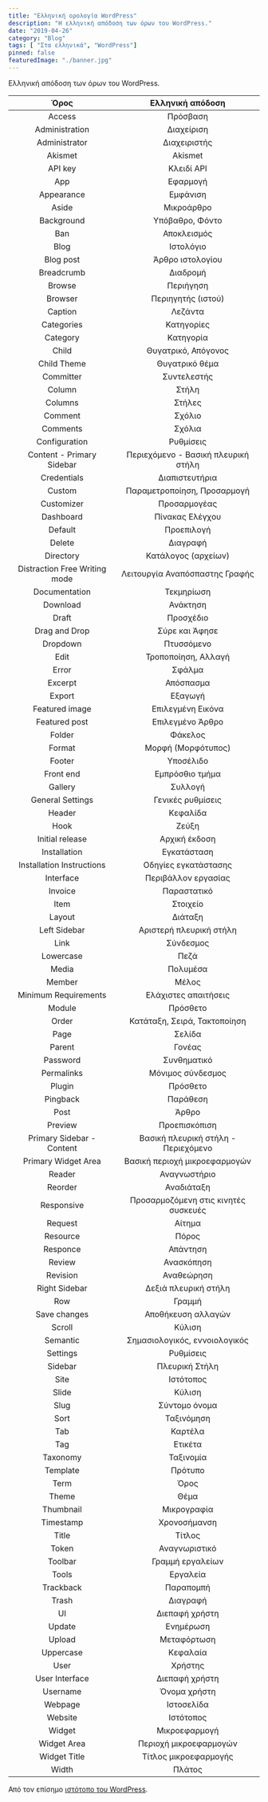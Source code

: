 ```yaml
---
title: "Ελληνική ορολογία WordPress"
description: "H ελληνική απόδοση των όρων του WordPress."
date: "2019-04-26"
category: "Blog"
tags: [ "Στα ελληνικά", "WordPress"]
pinned: false
featuredImage: "./banner.jpg"
---
```


Ελληνική απόδοση των όρων του WordPress.

|Όρος|Ελληνική απόδοση|
|:--:|:--------------:|
|Access|Πρόσβαση|
|Αdministration|Διαχείριση|
|Αdministrator|Διαχειριστής|
|Akismet|Akismet|
|API key|Κλειδί API|
|App|Εφαρμογή|
|Appearance|Εμφάνιση|
|Aside| Μικροάρθρο|
|Background|Υπόβαθρο, Φόντο|
|Ban|Αποκλεισμός|
|Blog|Ιστολόγιο|
|Blog post|Άρθρο ιστολογίου|
|Breadcrumb|Διαδρομή|
|Browse|Περιήγηση|
|Browser|Περιηγητής (ιστού)|
|Caption|Λεζάντα|
|Categories|Κατηγορίες|
|Category|Κατηγορία|
|Child|Θυγατρικό, Απόγονος|
|Child Theme|Θυγατρικό θέμα|
|Committer|Συντελεστής|
|Column|Στήλη|
|Columns|Στήλες|
|Comment|Σχόλιο|
|Comments|Σχόλια|
|Configuration|Ρυθμίσεις|
|Content - Primary Sidebar|Περιεχόμενο - Βασική πλευρική στήλη|
|Credentials|Διαπιστευτήρια|
|Custom|Παραμετροποίηση, Προσαρμογή|
|Customizer|Προσαρμογέας|
|Dashboard|Πίνακας Ελέγχου|
|Default|Προεπιλογή|
|Delete|Διαγραφή|
|Directory|Κατάλογος (αρχείων)|
|Distraction Free Writing mode|Λειτουργία Αναπόσπαστης Γραφής|
|Documentation|Τεκμηρίωση|
|Download|Ανάκτηση|
|Draft|Προσχέδιο|
|Drag and Drop|Σύρε και Άφησε|
|Dropdown|Πτυσσόμενο|
|Edit|Τροποποίηση, Αλλαγή|
|Error|Σφάλμα|
|Excerpt| Απόσπασμα|
|Export|Εξαγωγή|
|Featured image|Επιλεγμένη Εικόνα|
|Featured post|Επιλεγμένο Άρθρο|
|Folder|Φάκελος|
|Format|Μορφή (Μορφότυπος)|
|Footer|Υποσέλιδο|
|Front end|Εμπρόσθιο τμήμα|
|Gallery|Συλλογή|
|General Settings|Γενικές ρυθμίσεις|
|Header|Κεφαλίδα|
|Hook|Ζεύξη|
|Initial release|Αρχική έκδοση|
|Installation|Εγκατάσταση|
|Installation Instructions|Οδηγίες εγκατάστασης|
|Interface|Περιβάλλον εργασίας|
|Invoice|Παραστατικό|
|Item|Στοιχείο|
|Layout|Διάταξη|
|Left Sidebar|Αριστερή πλευρική στήλη|
|Link|Σύνδεσμος|
|Lowercase|Πεζά|
|Media|Πολυμέσα|
|Member|Μέλος|
|Minimum Requirements|Ελάχιστες απαιτήσεις|
|Module|Πρόσθετο|
|Order|Κατάταξη, Σειρά, Τακτοποίηση|
|Page|Σελίδα|
|Parent|Γονέας|
|Password|Συνθηματικό|
|Permalinks|Μόνιμος σύνδεσμος|
|Plugin|Πρόσθετο|
|Pingback|Παράθεση|
|Post|Άρθρο|
|Preview|Προεπισκόπιση|
|Primary Sidebar - Content|Βασική πλευρική στήλη - Περιεχόμενο|
|Primary Widget Area|Βασική περιοχή μικροεφαρμογών|
|Reader|Αναγνωστήριο|
|Reorder|Αναδιάταξη|
|Responsive|Προσαρμοζόμενη στις κινητές συσκευές|
|Request|Αίτημα|
|Resource|Πόρος|
|Responce|Απάντηση|
|Review|Ανασκόπηση|
|Revision|Αναθεώρηση|
|Right Sidebar|Δεξιά πλευρική στήλη|
|Row|Γραμμή|
|Save changes|Αποθήκευση αλλαγών|
|Scroll|Κύλιση|
|Semantic|Σημασιολογικός, εννοιολογικός|
|Settings|Ρυθμίσεις|
|Sidebar|Πλευρική Στήλη|
|Site|Ιστότοπος|
|Slide| Κύλιση|
|Slug|Σύντομο όνομα|
|Sort|Ταξινόμηση|
|Tab|Καρτέλα|
|Tag|Ετικέτα|
|Taxonomy|Ταξινομία|
|Template|Πρότυπο|
|Term|Όρος|
|Theme|Θέμα|
|Thumbnail|Μικρογραφία|
|Timestamp|Χρονοσήμανση|
|Title|Τίτλος|
|Token|Αναγνωριστικό|
|Toolbar|Γραμμή εργαλείων|
|Tools|Εργαλεία|
|Trackback|Παραπομπή|
|Trash|Διαγραφή|
|UI|Διεπαφή χρήστη|
|Update|Ενημέρωση|
|Upload|Μεταφόρτωση|
|Uppercase|Κεφαλαία|
|User|Χρήστης|
|User Interface|Διεπαφή χρήστη|
|Username|Όνομα χρήστη|
|Webpage|Ιστοσελίδα|
|Website|Ιστότοπος|
|Widget|Μικροεφαρμογή|
|Widget Area|Περιοχή μικροεφαρμογών|
|Widget Title|Τίτλος μικροεφαρμογής|
|Width|Πλάτος|

Από τον επίσημο [ιστότοπο του WordPress](https://translate.wordpress.org).